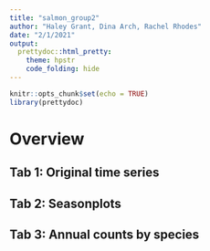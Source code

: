 ```yaml
---
title: "salmon_group2"
author: "Haley Grant, Dina Arch, Rachel Rhodes"
date: "2/1/2021"
output:
  prettydoc::html_pretty:
    theme: hpstr
    code_folding: hide
---
```


```r
knitr::opts_chunk$set(echo = TRUE)
library(prettydoc)

```

# Overview {.tabset}

## Tab 1: Original time series

## Tab 2: Seasonplots

## Tab 3: Annual counts by species

```r

```

